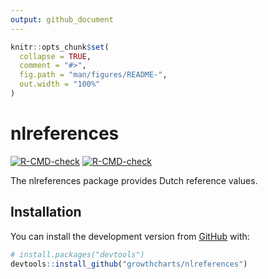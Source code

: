 ```yaml
---
output: github_document
---
```


<!-- README.md is generated from README.Rmd. Please edit that file -->

```r
knitr::opts_chunk$set(
  collapse = TRUE,
  comment = "#>",
  fig.path = "man/figures/README-",
  out.width = "100%"
)
```

# nlreferences

<!-- badges: start -->
[![R-CMD-check](https://github.com/growthcharts/nlreferences/workflows/R-CMD-check/badge.svg)](https://github.com/growthcharts/nlreferences/actions)
[![R-CMD-check](https://github.com/growthcharts/nlreferences/actions/workflows/R-CMD-check.yaml/badge.svg)](https://github.com/growthcharts/nlreferences/actions/workflows/R-CMD-check.yaml)
<!-- badges: end -->

The nlreferences package provides Dutch reference values.

## Installation

You can install the development version from [GitHub](https://github.com/) with:

``` r
# install.packages("devtools")
devtools::install_github("growthcharts/nlreferences")
```
